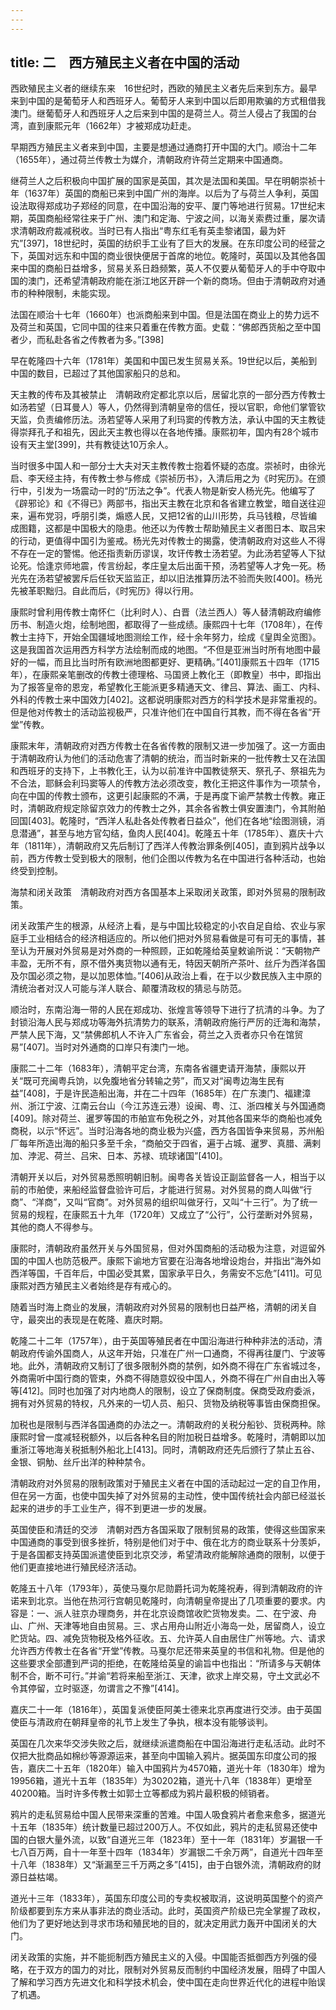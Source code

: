 ```yaml
---
---
---
```

title: 二　西方殖民主义者在中国的活动
---




西欧殖民主义者的继续东来　16世纪时，西欧的殖民主义者先后来到东方。最早来到中国的是葡萄牙人和西班牙人。葡萄牙人来到中国以后即用欺骗的方式租借我澳门。继葡萄牙人和西班牙人之后来到中国的是荷兰人。荷兰人侵占了我国的台湾，直到康熙元年（1662年）才被郑成功赶走。

早期西方殖民主义者来到中国，主要是想通过通商打开中国的大门。顺治十二年（1655年），通过荷兰传教士为媒介，清朝政府许荷兰定期来中国通商。

继荷兰人之后积极向中国扩展的国家是英国，其次是法国和美国。早在明朝崇祯十年（1637年）英国的商船已来到中国广州的海岸。以后为了与荷兰人争利，英国设法取得郑成功子郑经的同意，在中国沿海的安平、厦门等地进行贸易。17世纪末期，英国商船经常往来于广州、澳门和定海、宁波之间，以海关索费过重，屡次请求清朝政府裁减税收。当时已有人指出“粤东红毛有英圭黎诸国，最为奸宄”[397]，18世纪时，英国的纺织手工业有了巨大的发展。在东印度公司的经营之下，英国对远东和中国的商业很快便居于首席的地位。乾隆时，英国以及其他各国来中国的商船日益增多，贸易关系日趋频繁，英人不仅要从葡萄牙人的手中夺取中国的澳门，还希望清朝政府能在浙江地区开辟一个新的商场。但由于清朝政府对通市的种种限制，未能实现。

法国在顺治十七年（1660年）也派商船来到中国。但是法国在商业上的势力远不及荷兰和英国，它同中国的往来只着重在传教方面。史载：“佛郎西货船之至中国者少，而私赴各省之传教者为多。”[398]

早在乾隆四十六年（1781年）美国和中国已发生贸易关系。19世纪以后，美船到中国的数目，已超过了其他国家船只的总和。

天主教的传布及其被禁止　清朝政府定都北京以后，居留北京的一部分西方传教士如汤若望（日耳曼人）等人，仍然得到清朝皇帝的信任，授以官职，命他们掌管钦天监，负责编修历法。汤若望等人采用了利玛窦的传教方法，承认中国的天主教徒得崇拜孔子和祖先，因此天主教也得以在各地传播。康熙初年，国内有28个城市设有天主堂[399]，共有教徒达10万余人。

当时很多中国人和一部分士大夫对天主教传教士抱着怀疑的态度。崇祯时，由徐光启、李天经主持，有传教士参与修成《崇祯历书》，入清后用之为《时宪历》。在颁行中，引发为一场震动一时的“历法之争”。代表人物是新安人杨光先。他编写了《辟邪论》和《不得已》两部书，指出天主教在北京和各省建立教堂，暗自送往迎来，遍布党羽，呼朋引类，煽惑人民，又把12省的山川形势，兵马钱粮，尽皆编成图籍，这都是中国极大的隐患。他还以为传教士帮助殖民主义者图日本、取吕宋的行动，更值得中国引为鉴戒。杨光先对传教士的揭露，使清朝政府对这些人不得不存在一定的警惕。他还指责新历谬误，攻讦传教士汤若望。为此汤若望等人下狱论死。恰逢京师地震，传言纷起，孝庄皇太后出面干预，汤若望等人才免一死。杨光先在汤若望被罢斥后任钦天监监正，却以旧法推算历法不验而失败[400]。杨光先被革职黜归。自此而后，《时宪历》得以行用。

康熙时曾利用传教士南怀仁（比利时人）、白晋（法兰西人）等人替清朝政府编修历书、制造火炮，绘制地图，都取得了一些成绩。康熙四十七年（1708年），在传教士主持下，开始全国疆域地图测绘工作，经十余年努力，绘成《皇舆全览图》。这是我国首次运用西方科学方法绘制而成的地图。“不但是亚洲当时所有地图中最好的一幅，而且比当时所有欧洲地图都更好、更精确。”[401]康熙五十四年（1715年），在康熙亲笔删改的传教士德理格、马国贤上教化王（即教皇）书中，即指出为了报答皇帝的恩宠，希望教化王能派更多精通天文、律吕、算法、画工、内科、外科的传教士来中国效力[402]。这都说明康熙对西方的科学技术是非常重视的。但是他对传教士的活动监视极严，只准许他们在中国自行其教，而不得在各省“开堂”传教。

康熙末年，清朝政府对西方传教士在各省传教的限制又进一步加强了。这一方面由于清朝政府认为他们的活动危害了清朝的统治，而当时新来的一批传教士又在法国和西班牙的支持下，上书教化王，认为以前准许中国教徒祭天、祭孔子、祭祖先为不合法，耶稣会利玛窦等人的传教方法必须改变，教化王把这件事作为一项禁令，向在中国的传教士颁布，这更引起康熙的不满，于是再度下谕严禁教士传教。雍正时，清朝政府规定除留京效力的传教士之外，其余各省教士俱安置澳门，令其附舶回国[403]。乾隆时，“西洋人私赴各处传教者日益众”，他们在各地“绘图测镜，消息潜通”，甚至与地方官勾结，鱼肉人民[404]。乾隆五十年（1785年）、嘉庆十六年（1811年），清朝政府又先后制订了西洋人传教治罪条例[405]，直到鸦片战争以前，西方传教士受到极大的限制，他们企图以传教为名在中国进行各种活动，也始终受到控制。

海禁和闭关政策　清朝政府对西方各国基本上采取闭关政策，即对外贸易的限制政策。

闭关政策产生的根源，从经济上看，是与中国比较稳定的小农自足自给、农业与家庭手工业相结合的经济相适应的。所以他们把对外贸易看做是可有可无的事情，甚至认为开展对外贸易是对外商的一种照顾，正如乾隆给英皇敕谕所说：“天朝物产丰盈，无所不有，原不借外夷货物以通有无，特因天朝所产茶叶、丝斤为西洋各国及尔国必须之物，是以加恩体恤。”[406]从政治上看，在于以少数民族入主中原的清统治者对汉人可能与洋人联合、颠覆清政权的猜忌与防范。

顺治时，东南沿海一带的人民在郑成功、张煌言等领导下进行了抗清的斗争。为了封锁沿海人民与郑成功等海外抗清势力的联系，清朝政府施行严厉的迁海和海禁，严禁人民下海，又“禁佛郎机人不许入广东省会，荷兰之入贡者亦只令在馆贸易”[407]。当时对外通商的口岸只有澳门一地。

康熙二十二年（1683年），清朝平定台湾，东南各省疆吏请开海禁，康熙以开关“既可充闽粤兵饷，以免腹地省分转输之劳”，而又对“闽粤边海生民有益”[408]，于是许民造船出海，并在二十四年（1685年）在广东澳门、福建漳州、浙江宁波、江南云台山（今江苏连云港）设闽、粤、江、浙四榷关与外国通商[409]。除对荷兰、暹罗等国的市舶宣布免税之外，对其他各国来华的商船也减免商税，以示“怀远”。当时沿海各地的商业极为兴盛，西方各国皆争来贸易，苏州船厂每年所造出海的船只多至千余，“商舶交于四省，遍于占城、暹罗、真腊、满剌加、浡泥、荷兰、吕宋、日本、苏禄、琉球诸国”[410]。

清朝开关以后，对外贸易悉照明朝旧制。闽粤各关皆设正副监督各一人，相当于以前的市舶使，来船经监督盘验许可后，才能进行贸易。对外贸易的商人叫做“行商”、“洋商”，又叫“官商”。对外贸易的组织叫做牙行，又叫“十三行”。为了统一贸易的规程，在康熙五十九年（1720年）又成立了“公行”，公行垄断对外贸易，其他的商人不得参与。

康熙时，清朝政府虽然开关与外国贸易，但对外国商船的活动极为注意，对逗留外国的中国人也防范极严。康熙下谕地方官要在沿海各地增设炮台，并指出“海外如西洋等国，千百年后，中国必受其累，国家承平日久，务需安不忘危”[411]。可见康熙对西方殖民主义者始终是存有戒心的。

随着当时海上商业的发展，清朝政府对外贸易的限制也日益严格，清朝的闭关自守，最突出的表现是在乾隆、嘉庆时期。

乾隆二十二年（1757年），由于英国等殖民者在中国沿海进行种种非法的活动，清朝政府传谕外国商人，从这年开始，只准在广州一口通商，不得再往厦门、宁波等地。此外，清朝政府又制订了很多限制外商的禁例，如外商不得在广东省城过冬，外商需听中国行商的管束，外商不得随意奴役中国人，外商不得在广州自由出入等等[412]。同时也加强了对内地商人的限制，设立了保商制度。保商受政府委派，拥有对外贸易的特权，凡外来的一切人员、船只、货物及纳税等事皆由保商担保。

加税也是限制与西洋各国通商的办法之一。清朝政府的关税分船钞、货税两种。除康熙时曾一度减轻税额外，以后各种名目的附加税日益增多。乾隆时，清朝即以加重浙江等地海关税抵制外船北上[413]。同时，清朝政府还先后颁行了禁止五谷、金银、铜觔、丝斤出洋的种种禁令。

清朝政府对外贸易的限制政策对于殖民主义者在中国的活动起过一定的自卫作用，但在另一方面，也使中国失掉了对外贸易的主动性，使中国传统社会内部已经滋长起来的进步的手工业生产，得不到更进一步的发展。

英国使臣和清廷的交涉　清朝对西方各国采取了限制贸易的政策，使得这些国家来中国通商的事受到很多挫折，特别是他们对于中、俄在北方的商业联系十分羡妒，于是各国都支持英国派遣使臣到北京交涉，希望清政府能解除通商的限制，以便于他们更直接地进行殖民经济活动。

乾隆五十八年（1793年），英使马戛尔尼勋爵托词为乾隆祝寿，得到清朝政府的许诺来到北京。当他在热河行宫朝见乾隆时，向清朝皇帝提出了几项重要的要求。内容是：一、派人驻京办理商务，并在北京设商馆收贮货物发卖。二、在宁波、舟山、广州、天津等地自由贸易。三、求占用舟山附近小海岛一处，居留商人，设立贮货站。四、减免货物税及格外征收。五、允许英人自由居住广州等地。六、请求允许西方传教士在各省“开堂”传教。马戛尔尼还带来英皇的书信和礼物。但是他的这些要求全部遭到严词的拒绝，在乾隆给英皇的谕旨中也指出：“所请多与天朝体制不合，断不可行。”并谕“若将来船至浙江、天津，欲求上岸交易，守土文武必不令其停留，立时驱逐，勿谓言之不豫”[414]。

嘉庆二十一年（1816年），英国复派使臣阿美士德来北京再度进行交涉。由于英国使臣与清政府在朝拜皇帝的礼节上发生了争执，根本没有能够谈判。

英国在几次来华交涉失败之后，就继续派遣商船在中国沿海进行走私活动。此时不仅把大批商品如棉纱等源源运来，甚至向中国输入鸦片。据英国东印度公司的报告，嘉庆二十五年（1820年）输入中国鸦片为4570箱，道光十年（1830年）增为19956箱，道光十五年（1835年）为30202箱，道光十八年（1838年）更增至40200箱。当时许多传教士如郭士立等都成为鸦片最积极的倾销者。

鸦片的走私贸易给中国人民带来深重的苦难。中国人吸食鸦片者愈来愈多，据道光十五年（1835年）统计数量已超过200万人。不仅如此，鸦片的走私贸易还使中国的白银大量外流，以致“自道光三年（1823年）至十一年（1831年）岁漏银一千七八百万两，自十一年至十四年（1834年）岁漏银二千余万两”，自道光十四年至十八年（1838年）又“渐漏至三千万两之多”[415]，由于白银外流，清朝政府的财源日益枯竭。

道光十三年（1833年），英国东印度公司的专卖权被取消，这说明英国整个的资产阶级都要到东方来从事非法的商业活动。此时，英国资产阶级已完全掌握了政权，他们为了更好地达到寻求市场和殖民地的目的，就决定用武力轰开中国闭关的大门。

闭关政策的实施，并不能扼制西方殖民主义的入侵。中国能否抵御西方列强的侵略，在于双方的国力的对比，限制对外贸易反而制约中国经济发展，阻碍了中国人了解和学习西方先进文化和科学技术机会，使中国在走向世界近代化的进程中贻误了机遇。